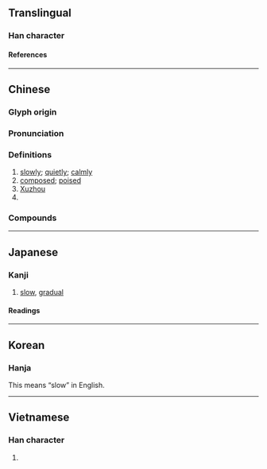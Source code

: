 {{character info/new}}
==Translingual==

===Han character===
{{Han char|rn=60|rad=彳|as=07|sn=10|four=28294|canj=HOOMD|ids=⿰彳余}}

====References====
{{Han ref|kx=0367.110|dkj=10110|dj=0690.100|hdz=20825.140|uh=5F90}}

----

==Chinese==
{{zh-forms}}

===Glyph origin===
{{Han etym}}

===Pronunciation===
{{zh-pron
|m=xú
|m-s=
|c=ceoi4
|c-t=
|g=
|h=pfs=chhì
|j=
|mb=cṳ̌
|md=sṳ̀
|mn=ml,tp,kh,tn,yl,mg,hc,tc:chhî/xm:sû/qz,lk,sx,km:sîr/zz:sî
|mn_note=Xiamen, Zhangzhou: chhî - vernacular (including surname); sû/sî - literary
Quanzhou: chhî - vernacular; sîr - literary (including surname)
|mn-t=ce5
|w=3xxi
|x=
|mc=y
|oc=y
|cat=adv,pn
}}

===Definitions===
{{zh-hanzi}}

# [[slowly]]; [[quietly]]; [[calmly]]
# [[composed]]; [[poised]]
# [[Xuzhou]]
# {{surname|lang=zh}}

===Compounds===
{{zh-der|不疾不徐|徐緩|徐步|半老徐娘|徐行|徐穉置芻|徐母罵曹|徐徐|徐庾體|徐州|于徐|徐娘半老|執徐|徐娘|城北徐公|徐風|清風徐來|紆徐|虛徐|舒徐|緩步徐行|徐家山|徐古|巴徐|徐橋|徐黃}}

----

==Japanese==

===Kanji===
{{ja-kanji|grade=c|rs=彳07}}

# [[slow]], [[gradual]]

====Readings====
{{ja-readings
|goon=じょ
|kanon=しょ
|kun=おもむろ, おそ-い
}}

----

==Korean==

===Hanja===
{{ko-hanja|hangeul=[[서]]|eumhun=천천히|rv=seo|mr=sŏ|y=se}}
This means “slow” in English.

----

==Vietnamese==

===Han character===
{{vi-hantu|[[chờ]], [[chừa]], [[giờ]], [[từ]], [[thờ]], [[xờ]]|rs=彳07}}

# {{defn|lang=vi|sort=彳07}}